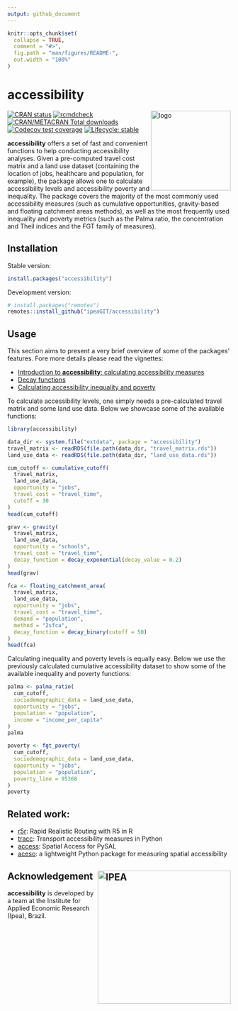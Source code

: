 ```yaml
---
output: github_document
---
```


```r
knitr::opts_chunk$set(
  collapse = TRUE,
  comment = "#>",
  fig.path = "man/figures/README-",
  out.width = "100%"
)
```

# accessibility

<img align="right" src="man/figures/logo.png" alt="logo" width="180">

[![CRAN
status](https://www.r-pkg.org/badges/version/accessibility)](https://CRAN.R-project.org/package=accessibility)
[![rcmdcheck](https://github.com/ipeaGIT/accessibility/workflows/rcmdcheck/badge.svg)](https://github.com/ipeaGIT/accessibility/actions)
[![CRAN/METACRAN Total
downloads](https://cranlogs.r-pkg.org/badges/grand-total/accessibility?color=yellow)](https://CRAN.R-project.org/package=accessibility)
[![Codecov test
coverage](https://codecov.io/gh/ipeaGIT/accessibility/branch/main/graph/badge.svg)](https://app.codecov.io/gh/ipeaGIT/accessibility?branch=main)
[![Lifecycle:
stable](https://lifecycle.r-lib.org/articles/figures/lifecycle-stable.svg)](https://lifecycle.r-lib.org/articles/stages.html)

**accessibility** offers a set of fast and convenient functions to help
conducting accessibility analyses. Given a pre-computed travel cost matrix and a
land use dataset (containing the location of jobs, healthcare and population,
for example), the package allows one to calculate accessibility levels and
accessibility poverty and inequality. The package covers the majority of the
most commonly used accessibility measures (such as cumulative opportunities,
gravity-based and floating catchment areas methods), as well as the most
frequently used inequality and poverty metrics (such as the Palma ratio, the
concentration and Theil indices and the FGT family of measures).

## Installation

Stable version:

```r
install.packages("accessibility")
```

Development version:

```r
# install.packages("remotes")
remotes::install_github("ipeaGIT/accessibility")
```

## Usage

This section aims to present a very brief overview of some of the packages'
features. Fore more details please read the vignettes:

- [Introduction to **accessibility**: calculating accessibility
  measures](https://ipeagit.github.io/accessibility/articles/accessibility.html)
- [Decay
  functions](https://ipeagit.github.io/accessibility/articles/decay_functions.html)
- [Calculating accessibility inequality and
  poverty](https://ipeagit.github.io/accessibility/articles/inequality_and_poverty.html)

To calculate accessibility levels, one simply needs a pre-calculated travel
matrix and some land use data. Below we showcase some of the available
functions:

```r
library(accessibility)

data_dir <- system.file("extdata", package = "accessibility")
travel_matrix <- readRDS(file.path(data_dir, "travel_matrix.rds"))
land_use_data <- readRDS(file.path(data_dir, "land_use_data.rds"))

cum_cutoff <- cumulative_cutoff(
  travel_matrix,
  land_use_data,
  opportunity = "jobs",
  travel_cost = "travel_time",
  cutoff = 30
)
head(cum_cutoff)

grav <- gravity(
  travel_matrix,
  land_use_data,
  opportunity = "schools",
  travel_cost = "travel_time",
  decay_function = decay_exponential(decay_value = 0.2)
)
head(grav)

fca <- floating_catchment_area(
  travel_matrix,
  land_use_data,
  opportunity = "jobs",
  travel_cost = "travel_time",
  demand = "population",
  method = "2sfca",
  decay_function = decay_binary(cutoff = 50)
)
head(fca)
```

Calculating inequality and poverty levels is equally easy. Below we use the
previously calculated cumulative accessibility dataset to show some of the
available inequality and poverty functions:

```r
palma <- palma_ratio(
  cum_cutoff,
  sociodemographic_data = land_use_data,
  opportunity = "jobs",
  population = "population",
  income = "income_per_capita"
)
palma

poverty <- fgt_poverty(
  cum_cutoff,
  sociodemographic_data = land_use_data,
  opportunity = "jobs",
  population = "population",
  poverty_line = 95368
)
poverty
```

## Related work:

- [r5r](https://github.com/ipeaGIT/r5r): Rapid Realistic Routing with R5 in R
- [tracc](https://github.com/jamaps/tracc): Transport accessibility measures in
  Python
- [access](https://access.readthedocs.io/en/latest/): Spatial Access for PySAL
- [aceso](https://github.com/tetraptych/aceso): a lightweight Python package for
  measuring spatial accessibility

## Acknowledgement <a href="https://www.ipea.gov.br"><img src="man/figures/ipea_logo.png" alt="IPEA" align="right" width="300"/></a>

**accessibility** is developed by a team at the Institute for Applied Economic Research (Ipea), Brazil.
